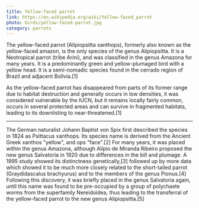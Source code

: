 ```yaml
---
title: Yellow-faced parrot
link: https://en.wikipedia.org/wiki/Yellow-faced_parrot
photo: birds/yellow-faced-parrot.jpg
category: parrots
---
```


The yellow-faced parrot (Alipiopsitta xanthops), formerly also known as the yellow-faced amazon, is the only species of the genus Alipiopsitta. It is a Neotropical parrot (tribe Arini), and was classified in the genus Amazona for many years. It is a predominantly green and yellow-plumaged bird with a yellow head. It is a semi-nomadic species found in the cerrado region of Brazil and adjacent Bolivia.[1] 

As the yellow-faced parrot has disappeared from parts of its former range due to habitat destruction and generally occurs in low densities, it was considered vulnerable by the IUCN, but it remains locally fairly common, occurs in several protected areas and can survive in fragmented habitats, leading to its downlisting to near-threatened.[1]

---

The German naturalist Johann Baptist von Spix first described the species in 1824 as Psittacus xanthops. Its species name is derived from the Ancient Greek xanthos "yellow", and ops "face".[2] For many years, it was placed within the genus Amazona, although Alípio de Miranda Ribeiro proposed the new genus Salvatoria in 1920 due to differences in the bill and plumage. A 1995 study showed its distinctness genetically,[3] followed up by more data which showed it to be much more closely related to the short-tailed parrot (Graydidascalus brachyurus) and to the members of the genus Pionus.[4] Following this discovery, it was briefly placed in the genus Salvatoria again, until this name was found to be pre-occupied by a group of polychaete worms from the superfamily Nereidoidea, thus leading to the transferral of the yellow-faced parrot to the new genus Alipiopsitta.[5]

